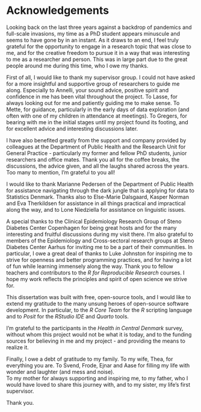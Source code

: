 # Acknowledgements {.unnumbered}

Looking back on the last three years against a backdrop of pandemics and full-scale invasions, my time as a PhD student appears minuscule and seems to have gone by in an instant. As it draws to an end, I feel truly grateful for the opportunity to engage in a research topic that was close to me, and for the creative freedom to pursue it in a way that was interesting to me as a researcher and person. This was in large part due to the great people around me during this time, who I owe my thanks.

First of all, I would like to thank my supervisor group. I could not have asked for a more insightful and supportive group of researchers to guide me along. Especially to Annelli, your sound advice, positive spirit and confidence in me has been vital throughout the project. To Lasse, for always looking out for me and patiently guiding me to make sense. To Mette, for guidance, particularly in the early days of data exploration (and often with one of my children in attendance at meetings). 
To Gregers, for bearing with me in the initial stages until my project found its footing, and for excellent advice and interesting discussions later.

I have also benefited greatly from the support and company provided by colleagues at the Department of Public Health and the Research Unit for General Practice - particularly my former and fellow PhD students, junior researchers and office mates. Thank you all for the coffee breaks, the discussions, the advice given, and all the laughs shared across the years. Too many to mention, I'm grateful to you all!

I would like to thank Marianne Pedersen of the Department of Public Health for assistance navigating through the dark jungle that is applying for data to Statistics Denmark. Thanks also to Else-Marie Dalsgaard, Kasper Norman and Eva Therkildsen for assistance in all things practical and impractical along the way, and to Lone Niedziella for assistance on linguistic issues.

A special thanks to the Clinical Epidemiology Research Group of Steno Diabetes Center Copenhagen for being great hosts and for the many interesting and fruitful discussions during my visit there.
I'm also grateful to members of the Epidemiology and Cross-sectoral research groups at Steno Diabetes Center Aarhus for inviting me to be a part of their communities.
In particular, I owe a great deal of thanks to Luke Johnston for inspiring me to strive for openness and better programming practices, and for having a lot of fun while learning immensely along the way. Thank you to fellow teachers and contributors to the *R for Reproducible Research* courses. I hope my work reflects the principles and spirit of open science we strive for.

This dissertation was built with free, open-source tools, and I would like to extend my gratitude to the many unsung heroes of open-source software development. In particular, to the *R Core Team* for the *R* scripting language and to *Posit* for the *RStudio IDE* and *Quarto* tools.

I'm grateful to the participants in the *Health in Central Denmark* survey, without whom this project would not be what it is today, and to the funding sources for believing in me and my project - and providing the means to realize it.

Finally, I owe a debt of gratitude to my family.
To my wife, Thea, for everything you are. To Svend, Frode, Ejnar and Aase for filling my life with wonder and laughter (and mess and noise).\
To my mother for always supporting and inspiring me, to my father, who I would have loved to share this journey with, and to my sister, my life's first supervisor.

Thank you.